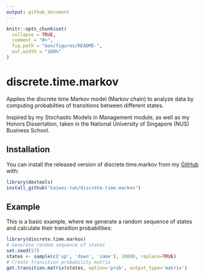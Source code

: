 ```yaml
---
output: github_document
---
```


<!-- README.md is generated from README.Rmd. Please edit that file -->

```r
knitr::opts_chunk$set(
  collapse = TRUE,
  comment = "#>",
  fig.path = "man/figures/README-",
  out.width = "100%"
)
```

# discrete.time.markov

<!-- badges: start -->
<!-- badges: end -->

Applies the discrete time Markov model (Markov chain) to analyze data by computing probabilties of transitions between different states.

Inspired by my Stochastic Models in Management module, as well as my Honors Dissertation, taken in the National University of Singapore (NUS) Business School.

## Installation

You can install the released version of discrete.time.markov from my [GitHub](https://github.com/kaiwei-tan) with:

``` r
library(devtools)
install_github("kaiwei-tan/discrete.time.markov")
```

## Example

This is a basic example, where we generate a random sequence of states and calculate their transition probabilities:

```r
library(discrete.time.markov)
# Generate random sequence of states
set.seed(57)
states <- sample(c('up', 'down', 'same'), 10000, replace=TRUE)
# Create transition probability matrix
get.transition.matrix(states, option='prob', output_type='matrix')
```
